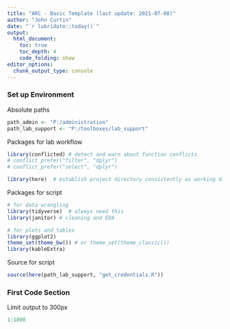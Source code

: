 ```yaml
---
title: "ARC - Basic Template (last update: 2021-07-08)"
author: "John Curtin"
date: "`r lubridate::today()`"
output: 
  html_document:
    toc: true 
    toc_depth: 4
    code_folding: show
editor_options: 
  chunk_output_type: console
---
```


### Set up Environment

Absolute paths
```r

path_admin <- "P:/administration"
path_lab_support <- "P:/toolboxes/lab_support"
```

Packages for lab workflow 
```r

library(conflicted) # detect and warn about function conflicts
# conflict_prefer("filter", "dplyr")
# conflict_prefer("select", "dplyr")

library(here)  # establish project directory consistently as working directory
```

Packages for script
```r

# for data wrangling
library(tidyverse)  # always need this
library(janitor) # cleaning and EDA

# for plots and tables
library(ggplot2)
theme_set(theme_bw()) # or theme_set(theme_classic())
library(kableExtra)
```

Source for script
```r

source(here(path_lab_support, "get_credentials.R"))
```


### First Code Section

Limit output to 300px
```r

1:1000
```

